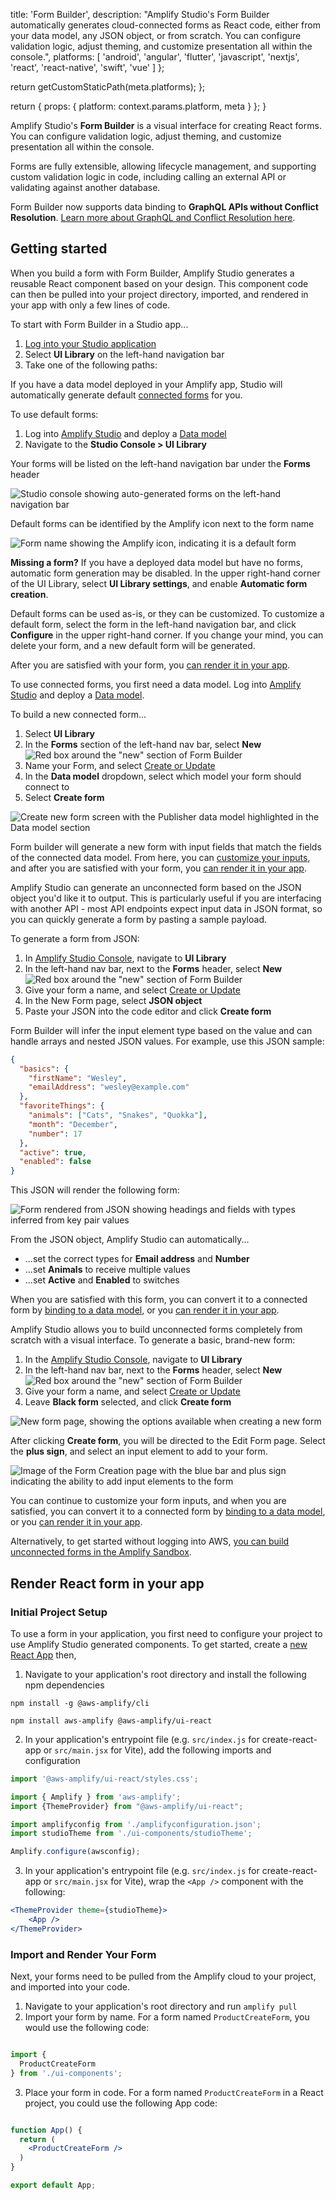                   
  title: 'Form Builder',
  description: "Amplify Studio's Form Builder automatically generates cloud-connected forms as React code, either from your data model, any JSON object, or from scratch. You can configure validation logic, adjust theming, and customize presentation all within the console.",
  platforms: [
                'android',
                'angular',
                'flutter',
                'javascript',
                'nextjs',
                'react',
                'react-native',
                'swift',
                'vue'
              ]
};

  return getCustomStaticPath(meta.platforms);
};

  return {
    props: {
      platform: context.params.platform,
      meta
    }
  };
}
          

Amplify Studio's **Form Builder** is a visual interface for creating React forms. You can configure validation logic, adjust theming, and customize presentation all within the console. 

Forms are fully extensible, allowing lifecycle management, and supporting custom validation logic in code, including calling an external API or validating against another database. 

<Callout warning>

Form Builder now supports data binding to **GraphQL APIs without Conflict Resolution**. [Learn more about GraphQL and Conflict Resolution here](/console/data/data-model/#datastore-and-graphql). 

</Callout>

## Getting started

When you build a form with Form Builder, Amplify Studio generates a reusable React component based on your design. This component code can then be pulled into your project directory, imported, and rendered in your app with only a few lines of code.

To start with Form Builder in a Studio app...
1. [Log into your Studio application](/console/adminui/start/#logging-in-and-creating-an-app)
1. Select **UI Library** on the left-hand navigation bar
1. Take one of the following paths:

<BlockSwitcher>

<Block name="Default form">

If you have a data model deployed in your Amplify app, Studio will automatically generate default [connected forms](/console/formbuilder/data-binding/#connected-forms) for you.

To use default forms:
1. Log into [Amplify Studio](/console/adminui/start/#logging-in-and-creating-an-app) and deploy a [Data model](/console/data/data-model/) 
2. Navigate to the **Studio Console > UI Library**

Your forms will be listed on the left-hand navigation bar under the **Forms** header

![Studio console showing auto-generated forms on the left-hand navigation bar](/images/console/formbuilder/overview1.png)

Default forms can be identified by the Amplify icon next to the form name

![Form name showing the Amplify icon, indicating it is a default form](/images/console/formbuilder/defaultform.png)

<Callout info>

**Missing a form?** If you have a deployed data model but have no forms, automatic form generation may be disabled. In the upper right-hand corner of the UI Library, select **UI Library settings**, and enable **Automatic form creation**.

</Callout>

Default forms can be used as-is, or they can be customized. To customize a default form, select the form in the left-hand navigation bar, and click **Configure** in the upper right-hand corner. If you change your mind, you can delete your form, and a new default form will be generated. 

After you are satisfied with your form, you [can render it in your app](#render-react-form-in-your-app).

</Block>

<Block name="New connected form">

To use connected forms, you first need a data model. Log into [Amplify Studio](/console/adminui/start/#logging-in-and-creating-an-app) and deploy a [Data model](/console/data/data-model/). 

To build a new connected form...
1. Select **UI Library**
1. In the **Forms** section of the left-hand nav bar, select **New**
![Red box around the "new" section of Form Builder](/images/console/formbuilder/overview7.png)
1. Name your Form, and select [Create or Update](#create-and-update-forms)
1. In the **Data model** dropdown, select which model your form should connect to
1. Select **Create form**

![Create new form screen with the Publisher data model highlighted in the Data model section](/images/console/formbuilder/connectedform.png)

Form builder will generate a new form with input fields that match the fields of the connected data model. From here, you can [customize your inputs](./customize), and after you are satisfied with your form, you [can render it in your app](#render-react-form-in-your-app).

</Block>

<Block name="New JSON form">

Amplify Studio can generate an unconnected form based on the JSON object you'd like it to output. This is particularly useful if you are interfacing with another API - most API endpoints expect input data in JSON format, so you can quickly generate a form by pasting a sample payload. 

To generate a form from JSON:

1. In [Amplify Studio Console](/console/adminui/start/#logging-in-and-creating-an-app), navigate to **UI Library**
1. In the left-hand nav bar, next to the **Forms** header, select **New** 
![Red box around the "new" section of Form Builder](/images/console/formbuilder/overview7.png)
1. Give your form a name, and select [Create or Update](#create-and-update-forms)
1. In the New Form page, select **JSON object**
1. Paste your JSON into the code editor and click **Create form**

Form Builder will infer the input element type based on the value and can handle arrays and nested JSON values. For example, use this JSON sample:

```json
{
  "basics": {
    "firstName": "Wesley",
    "emailAddress": "wesley@example.com"
  },
  "favoriteThings": {
    "animals": ["Cats", "Snakes", "Quokka"],
    "month": "December",
    "number": 17
  },
  "active": true,
  "enabled": false
}
```

This JSON will render the following form:

![Form rendered from JSON showing headings and fields with types inferred from key pair values](/images/console/formbuilder/overview6.png)

From the JSON object, Amplify Studio can automatically...
- ...set the correct types for **Email address** and **Number**
- ...set **Animals** to receive multiple values
- ...set **Active** and **Enabled** to switches

When you are satisfied with this form, you can convert it to a connected form by [binding to a data model](#form-binding), or you [can render it in your app](#render-react-form-in-your-app).

</Block>

<Block name="New blank form">

Amplify Studio allows you to build unconnected forms completely from scratch with a visual interface. To generate a basic, brand-new form:

1. In the [Amplify Studio Console](/console/adminui/start/#logging-in-and-creating-an-app), navigate to **UI Library**
1. In the left-hand nav bar, next to the **Forms** header, select **New**
![Red box around the "new" section of Form Builder](/images/console/formbuilder/overview7.png)
1. Give your form a name, and select [Create or Update](#create-and-update-forms)
1. Leave **Black form** selected, and click **Create form**

![New form page, showing the options available when creating a new form](/images/console/formbuilder/overview2.png)

After clicking **Create form**, you will be directed to the Edit Form page. Select the **plus sign**, and select an input element to add to your form. 

![Image of the Form Creation page with the blue bar and plus sign indicating the ability to add input elements to the form](/images/console/formbuilder/overview3.png)

You can continue to customize your form inputs, and when you are satisfied, you can convert it to a connected form by [binding to a data model](#form-binding), or you [can render it in your app](#render-react-form-in-your-app).

</Block>

</BlockSwitcher>

<Callout info>

Alternatively, to get started without logging into AWS, [you can build unconnected forms in the Amplify Sandbox](https://sandbox.amplifyapp.com/ui-library). 

</Callout>

## Render React form in your app

### Initial Project Setup

To use a form in your application, you first need to configure your project to use Amplify Studio generated components. To get started, create a [new React App](/lib/project-setup/create-application/q/platform/js/#create-a-new-react-app) then,

1. Navigate to your application's root directory and install the following npm dependencies

```
npm install -g @aws-amplify/cli
```

```
npm install aws-amplify @aws-amplify/ui-react
```

2. In your application's entrypoint file (e.g. `src/index.js` for create-react-app or `src/main.jsx` for Vite), add the following imports and configuration

```jsx
import '@aws-amplify/ui-react/styles.css';

import { Amplify } from 'aws-amplify';
import {ThemeProvider} from "@aws-amplify/ui-react";

import amplifyconfig from './amplifyconfiguration.json';
import studioTheme from './ui-components/studioTheme';

Amplify.configure(awsconfig);
```
3. In your application's entrypoint file (e.g. `src/index.js` for create-react-app or `src/main.jsx` for Vite), wrap the `<App />` component with the following:

```jsx
<ThemeProvider theme={studioTheme}>
    <App />
</ThemeProvider>
```

### Import and Render Your Form

Next, your forms need to be pulled from the Amplify cloud to your project, and imported into your code. 

1. Navigate to your application's root directory and run `amplify pull`
2. Import your form by name. For a form named `ProductCreateForm`, you would use the following code:

```jsx

import { 
  ProductCreateForm 
} from './ui-components';

```

3. Place your form in code. For a form named `ProductCreateForm` in a React project, you could use the following App code:

```jsx

function App() {
  return (
    <ProductCreateForm />
  )
}

export default App;

```
